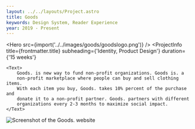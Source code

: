 ```yaml
---
layout: ../../layouts/Project.astro
title: Goods
keywords: Design System, Reader Experience
year: 2019 - Present
---
```




<Hero src={import('../../images/goods/goodslogo.png')} />
<ProjectInfo
    title={frontmatter.title}
    subheading={'Identity, Product Design'}
    duration={'15 weeks'}
>
    <Text>
        Goods. is new way to fund non-profit organizations. Goods is. a
        non-profit marketplace where people can buy and sell clothing items.
        With each item you buy, Goods. takes 10% percent of the purchase and
        donate it to a non-profit partner. Goods. partners with different
        organizations every 2-3 months to maximize social impact.
    </Text>
</ProjectInfo>
<Img
    src={import('../../images/goods/goodsfull.png')}
    alt="Screenshot of the Goods. website"
    lazy={false}
/>
<Carousel
    uniqueTitle={'process'}
    images={[
        { src: import('../../images/goods/me.png'), alt: 'Me' },
        { src: import('../../images/goods/postits.png'), alt: 'Postits' },
        { src: import('../../images/goods/field.png'), alt: 'In the field.' },
    ]}
/>
